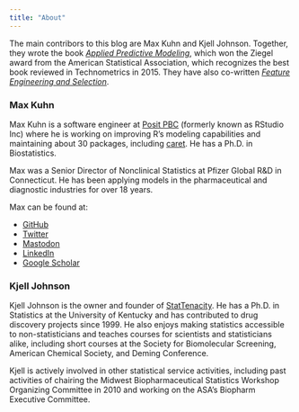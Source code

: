 ```yaml
---
title: "About"
---
```


The main contribors to this blog are Max Kuhn and Kjell Johnson. Together, they wrote the book [_Applied Predictive Modeling_](http://appliedpredictivemodeling.com/), which won the Ziegel award from the American Statistical Association, which recognizes the best book reviewed in Technometrics in 2015. They have also co-written [_Feature Engineering and Selection_](https://bookdown.org/max/FES/). 

### Max Kuhn

Max Kuhn is a software engineer at [Posit PBC](https://posit.co/) (formerly known as RStudio Inc) where he is working on improving R’s modeling capabilities and maintaining about 30 packages, including [caret](https://cran.r-project.org/web/packages/caret/index.html). He has a Ph.D. in Biostatistics.  
 
Max was a Senior Director of Nonclinical Statistics at Pfizer Global R&D in Connecticut. He has been applying models in the pharmaceutical and diagnostic industries for over 18 years. 

Max can be found at: 

- [GitHub](https://github.com/topepo)
- [Twitter](https://twitter.com/topepos)
- [Mastodon](https://fosstodon.org/@topepo)
- [LinkedIn](https://www.linkedin.com/in/max-kuhn-864a9110)
- [Google Scholar](https://scholar.google.com/citations?user=TMDDykAAAAAJ&hl=en&oi=sra)


### Kjell Johnson

Kjell Johnson is the owner and founder of [StatTenacity](https://www.stattenacity.com/). He has a Ph.D. in Statistics at the University of Kentucky and has contributed to drug discovery projects since 1999. He also enjoys making statistics accessible to non-statisticians and teaches courses for scientists and statisticians alike, including short courses at the Society for Biomolecular Screening, American Chemical Society, and Deming Conference. 

Kjell is actively involved in other statistical service activities, including past activities of chairing the Midwest Biopharmaceutical Statistics Workshop Organizing Committee in 2010 and working on the ASA’s Biopharm Executive Committee.